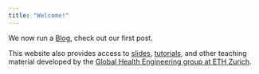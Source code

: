 ```yaml
---
title: "Welcome!"
---
```


<script defer data-domain="global-health-engineering.github.io/website" src="https://plausible.io/js/script.js"></script>

We now run a [Blog](3-blog), check out our first post. 

This website also provides access to [slides](1-slides/), [tutorials](2-tutorials/), and other teaching material developed by the [Global Health Engineering group at ETH Zurich](https://ghe.ethz.ch/). 